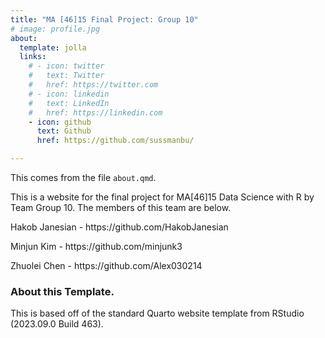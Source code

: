 ```yaml
---
title: "MA [46]15 Final Project: Group 10"
# image: profile.jpg
about:
  template: jolla
  links:
    # - icon: twitter
    #   text: Twitter
    #   href: https://twitter.com
    # - icon: linkedin
    #   text: LinkedIn
    #   href: https://linkedin.com
    - icon: github
      text: Github
      href: https://github.com/sussmanbu/

---
```



This comes from the file `about.qmd`.

This is a website for the final project for MA[46]15 Data Science with R by Team Group 10.
The members of this team are below.

Hakob Janesian -  https://github.com/HakobJanesian

Minjun Kim - https://github.com/minjunk3

Zhuolei Chen - https://github.com/Alex030214

<!-- Please leave in the information below -->

### About this Template.

This is based off of the standard Quarto website template from RStudio (2023.09.0 Build 463).
